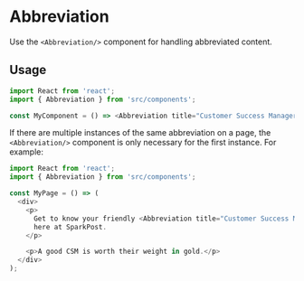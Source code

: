 # Abbreviation

Use the `<Abbreviation/>` component for handling abbreviated content.

## Usage

```js
import React from 'react';
import { Abbreviation } from 'src/components';

const MyComponent = () => <Abbreviation title="Customer Success Manager">CSM</Abbreviation>;
```

If there are multiple instances of the same abbreviation on a page, the `<Abbreviation/>` component
is only necessary for the first instance. For example:

```js
import React from 'react';
import { Abbreviation } from 'src/components';

const MyPage = () => (
  <div>
    <p>
      Get to know your friendly <Abbreviation title="Customer Success Manager">CSM</Abbreviation>{' '}
      here at SparkPost.
    </p>

    <p>A good CSM is worth their weight in gold.</p>
  </div>
);
```
